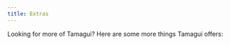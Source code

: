 ```yaml
---
title: Extras
---
```


Looking for more of Tamagui? Here are some more things Tamagui offers:

<Grid>
  <RouteCard
    title="Other exports"
    description="Useful functions and helpers that make developing with Tamagui even easier."
    href="/docs/extras/other-exports"
  />
  <RouteCard
    title="Lucide Icons"
    description="Cross-platform compatible SVG based icons."
    href="/docs/components/lucide-icons"
  />
</Grid>
